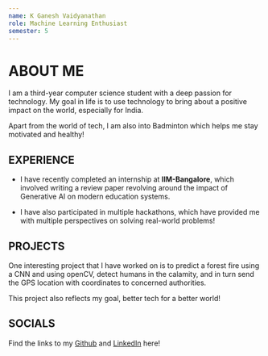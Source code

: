 ```yaml
---
name: K Ganesh Vaidyanathan
role: Machine Learning Enthusiast
semester: 5
---
```



# ABOUT ME

I am a third-year computer science student with a deep passion for technology. My goal in life is to use technology to bring about a positive impact on the world, especially for India.

Apart from the world of tech, I am also into Badminton which helps me stay motivated and healthy!

## EXPERIENCE

- I have recently completed an internship at **IIM-Bangalore**, which involved writing a review paper revolving around the impact of Generative AI on modern education systems.

- I have also participated in multiple hackathons, which have provided me with multiple perspectives on solving real-world problems!

## PROJECTS

One interesting project that I have worked on is to predict a forest fire using a CNN and using openCV, detect humans in the calamity, and in turn send the GPS location with coordinates to concerned authorities.

This project also reflects my goal, better tech for a better world!

## SOCIALS

Find the links to my [Github](https://github.com/kganeshv12) and [LinkedIn](https://www.linkedin.com/in/kgv12/) here!
